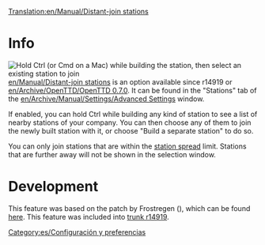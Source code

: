 [[Translation:en/Manual/Distant-join stations]]
{{es/Traducción|Distant-join stations|0}}


[[Category:es/Configuración y preferencias]]

=Info=
[[File:en/distant-join.png|thumb|Hold Ctrl (or Cmd on a Mac) while building the station, then select an existing station to join]]
[[en/Manual/Distant-join stations]] is an option available since r14919 or [[en/Archive/OpenTTD/OpenTTD 0.7.0]].
It can be found in the "Stations" tab of the [[en/Archive/Manual/Settings/Advanced Settings]] window.

If enabled, you can hold Ctrl while building any kind of station to see a list of nearby stations of your company. You can then choose any of them to join the newly built station with it, or choose "Build a separate station" to do so.

You can only join stations that are within the [[en/change station spread|station spread]] limit. Stations that are further away will not be shown in the selection window.

=Development=
This feature was based on the patch by Frostregen ({{en/Flyspray|2291}}), which can be found [http://www.tt-forums.net/viewtopic.php?f=33&t=30960 here].  This feature was included into [http://hg.openttd.org/openttd/trunk.hg/rev/a469f573bfaa trunk r14919].